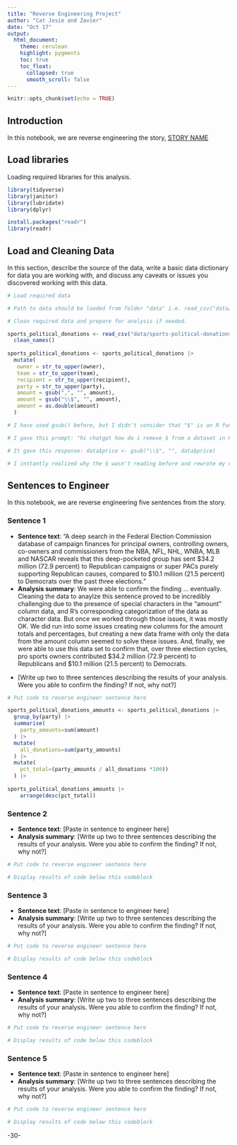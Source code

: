 ```yaml
---
title: "Reverse Engineering Project"
author: "Cat Josie and Zavier"
date: "Oct 17"
output:
  html_document:
    theme: cerulean
    highlight: pygments
    toc: true
    toc_float:
      collapsed: true
      smooth_scroll: false
---
```


```r
knitr::opts_chunk$set(echo = TRUE)
```

## Introduction

In this notebook, we are reverse engineering the story, [STORY NAME](STORY%20URL)

## Load libraries

Loading required libraries for this analysis.

```r
library(tidyverse)
library(janitor)
library(lubridate)
library(dplyr)

install.packages("readr")
library(readr)
```

## Load and Cleaning Data

In this section, describe the source of the data, write a basic data dictionary for data you are working with, and discuss any caveats or issues you discovered working with this data.

```r
# Load required data

# Path to data should be loaded from folder "data" i.e. read_csv("data/name_of_data.csv")

# Clean required data and prepare for analysis if needed. 

sports_political_donations <- read_csv("data/sports-political-donations.csv") |>
  clean_names()
  
sports_political_donations <- sports_political_donations |>
  mutate(
   owner = str_to_upper(owner),
   team = str_to_upper(team),
   recipient = str_to_upper(recipient),
   party = str_to_upper(party),
   amount = gsub(",", "", amount),
   amount = gsub("\\$", "", amount),
   amount = as.double(amount)
  ) 

# I have used gsub() before, but I didn't consider that "$" is an R function and used ChatGPT to figure out that the "\\" were necessary to remove them from the df using gsub().

# I gave this prompt: "hi chatgpt how do i remove $ from a dataset in R using gsub()"

# It gave this response: data$price <- gsub("\\$", "", data$price)

# I instantly realized why the $ wasn't reading before and rewrote my code with backslashes

```

## Sentences to Engineer

In this notebook, we are reverse engineering five sentences from the story.

### Sentence 1

-   **Sentence text**: “A deep search in the Federal Election Commission database of campaign finances for principal owners, controlling owners, co-owners and commissioners from the NBA, NFL, NHL, WNBA, MLB and NASCAR reveals that this deep-pocketed group has sent \$34.2 million (72.9 percent) to Republican campaigns or super PACs purely supporting Republican causes, compared to \$10.1 million (21.5 percent) to Democrats over the past three elections.”
-   **Analysis summary**: We were able to confirm the finding ... eventually. Cleaning the data to anaylze this sentence proved to be incredibly challenging due to the presence of special characters in the "amount" column data, and R's corresponding categorization of the data as character data. But once we worked through those issues, it was mostly OK. We did run into some issues creating new columns for the amount totals and percentages, but creating a new data frame with only the data from the amount column seemed to solve these issues. And, finally, we were able to use this data set to confirm that, over three election cycles, pro sports owners contributed \$34.2 million (72.9 percent) to Republicans and \$10.1 million (21.5 percent) to Democrats.

```{=html}
<!-- -->
```
-   [Write up two to three sentences describing the results of your analysis. Were you able to confirm the finding? If not, why not?]

```r
# Put code to reverse engineer sentence here

sports_political_donations_amounts <- sports_political_donations |>
  group_by(party) |>
  summarise(
    party_amounts=sum(amount)
  ) |>
  mutate(
    all_donations=sum(party_amounts)
  ) |>
  mutate(
    pct_total=(party_amounts / all_donations *100))
  ) |>
  
sports_political_donations_amounts |>
    arrange(desc(pct_total))
```

### Sentence 2

-   **Sentence text**: [Paste in sentence to engineer here]
-   **Analysis summary**: [Write up two to three sentences describing the results of your analysis. Were you able to confirm the finding? If not, why not?]

```r
# Put code to reverse engineer sentence here

# Display results of code below this codeblock

```

### Sentence 3

-   **Sentence text**: [Paste in sentence to engineer here]
-   **Analysis summary**: [Write up two to three sentences describing the results of your analysis. Were you able to confirm the finding? If not, why not?]

```r
# Put code to reverse engineer sentence here

# Display results of code below this codeblock

```

### Sentence 4

-   **Sentence text**: [Paste in sentence to engineer here]
-   **Analysis summary**: [Write up two to three sentences describing the results of your analysis. Were you able to confirm the finding? If not, why not?]

```r
# Put code to reverse engineer sentence here

# Display results of code below this codeblock

```

### Sentence 5

-   **Sentence text**: [Paste in sentence to engineer here]
-   **Analysis summary**: [Write up two to three sentences describing the results of your analysis. Were you able to confirm the finding? If not, why not?]

```r
# Put code to reverse engineer sentence here

# Display results of code below this codeblock

```

-30-
